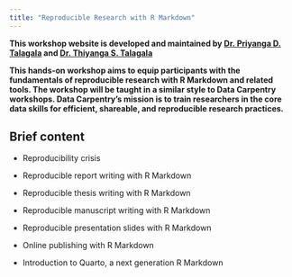 ```yaml
---
title: "Reproducible Research with R Markdown"
---
```


**This workshop website is developed and maintained by [Dr. Priyanga D. Talagala](https://prital.netlify.app/) and [Dr. Thiyanga S. Talagala](https://thiyanga.netlify.app/)**

**This hands-on workshop aims to equip participants with the fundamentals of reproducible research with R Markdown and related tools. The workshop will be taught in a similar style to Data Carpentry workshops. Data Carpentry's mission is to train researchers in the core data skills for efficient, shareable, and reproducible research practices.**

## Brief content

-   Reproducibility crisis

-   Reproducible report writing with R Markdown

-   Reproducible thesis writing with R Markdown

-   Reproducible manuscript writing with R Markdown

-   Reproducible presentation slides with R Markdown

-   Online publishing with R Markdown

-   Introduction to Quarto, a next generation R Markdown
